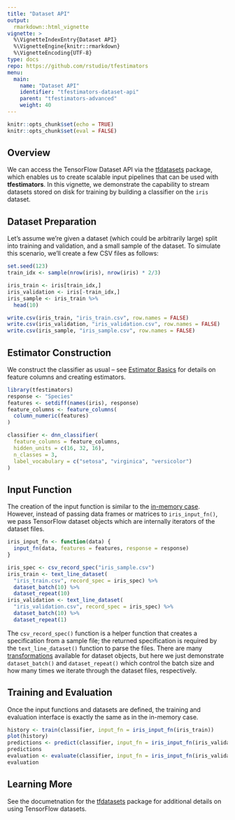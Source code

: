 ```yaml
---
title: "Dataset API"
output: 
  rmarkdown::html_vignette
vignette: >
  %\VignetteIndexEntry{Dataset API}
  %\VignetteEngine{knitr::rmarkdown}
  %\VignetteEncoding{UTF-8}
type: docs
repo: https://github.com/rstudio/tfestimators
menu:
  main:
    name: "Dataset API"
    identifier: "tfestimators-dataset-api"
    parent: "tfestimators-advanced"
    weight: 40
---
```



```r
knitr::opts_chunk$set(echo = TRUE)
knitr::opts_chunk$set(eval = FALSE)
```


## Overview

We can access the TensorFlow Dataset API via the [tfdatasets](https://tensorflow.rstudio.com/tools/tfdatasets/) package, which enables us to create scalable input pipelines that can be used with **tfestimators**. In this vignette, we demonstrate the capability to stream datasets stored on disk for training by building a classifier on the `iris` dataset.

## Dataset Preparation

Let's assume we're given a dataset (which could be arbitrarily large) split into training and validation, and a small sample of the dataset. To simulate this scenario, we'll create a few CSV files as follows:

```r
set.seed(123)
train_idx <- sample(nrow(iris), nrow(iris) * 2/3)

iris_train <- iris[train_idx,]
iris_validation <- iris[-train_idx,]
iris_sample <- iris_train %>%
  head(10)

write.csv(iris_train, "iris_train.csv", row.names = FALSE)
write.csv(iris_validation, "iris_validation.csv", row.names = FALSE)
write.csv(iris_sample, "iris_sample.csv", row.names = FALSE)
```

## Estimator Construction

We construct the classifier as usual -- see [Estimator Basics](https://tensorflow.rstudio.com/tfestimators/articles/estimator_basics.html) for details on feature columns and creating estimators.

```r
library(tfestimators)
response <- "Species"
features <- setdiff(names(iris), response)
feature_columns <- feature_columns(
  column_numeric(features)
)

classifier <- dnn_classifier(
  feature_columns = feature_columns,
  hidden_units = c(16, 32, 16),
  n_classes = 3,
  label_vocabulary = c("setosa", "virginica", "versicolor")
)
```

## Input Function

The creation of the input function is similar to the [in-memory case](https://tensorflow.rstudio.com/tfestimators/articles/input_functions.html). However, instead of passing data frames or matrices to `iris_input_fn()`, we pass TensorFlow dataset objects which are internally iterators of the dataset files.

```r
iris_input_fn <- function(data) {
  input_fn(data, features = features, response = response)
}

iris_spec <- csv_record_spec("iris_sample.csv")
iris_train <- text_line_dataset(
  "iris_train.csv", record_spec = iris_spec) %>%
  dataset_batch(10) %>% 
  dataset_repeat(10)
iris_validation <- text_line_dataset(
  "iris_validation.csv", record_spec = iris_spec) %>%
  dataset_batch(10) %>%
  dataset_repeat(1)
```

The `csv_record_spec()` function is a helper function that creates a specification from a sample file; the returned specification is required by the `text_line_dataset()` function to parse the files. There are many [transformations](https://rstudio.github.io/tfdatasets/reference/index.html#section-transforming-datasets) available for dataset objects, but here we just demonstrate `dataset_batch()` and `dataset_repeat()` which control the batch size and how many times we iterate through the dataset files, respectively.

## Training and Evaluation

Once the input functions and datasets are defined, the training and evaluation interface is exactly the same as in the in-memory case.

```r
history <- train(classifier, input_fn = iris_input_fn(iris_train))
plot(history)
predictions <- predict(classifier, input_fn = iris_input_fn(iris_validation))
predictions
evaluation <- evaluate(classifier, input_fn = iris_input_fn(iris_validation))
evaluation
```

## Learning More

See the documetnation for the [tfdatasets](https://tensorflow.rstudio.com/tools/tfdatasets/) package for additional details on using TensorFlow datasets.



